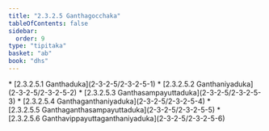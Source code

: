 ```yaml
---
title: "2.3.2.5 Ganthagocchaka"
tableOfContents: false
sidebar:
  order: 9
type: "tipitaka"
basket: "ab"
book: "dhs"
---
```



<DynamicBreadcrumb />



<TableOfContents book="dhs" section="2.3.2.5">
* [2.3.2.5.1 Ganthaduka](2-3-2-5/2-3-2-5-1)
* [2.3.2.5.2 Ganthaniyaduka](2-3-2-5/2-3-2-5-2)
* [2.3.2.5.3 Ganthasampayuttaduka](2-3-2-5/2-3-2-5-3)
* [2.3.2.5.4 Ganthaganthaniyaduka](2-3-2-5/2-3-2-5-4)
* [2.3.2.5.5 Ganthaganthasampayuttaduka](2-3-2-5/2-3-2-5-5)
* [2.3.2.5.6 Ganthavippayuttaganthaniyaduka](2-3-2-5/2-3-2-5-6)
</TableOfContents>